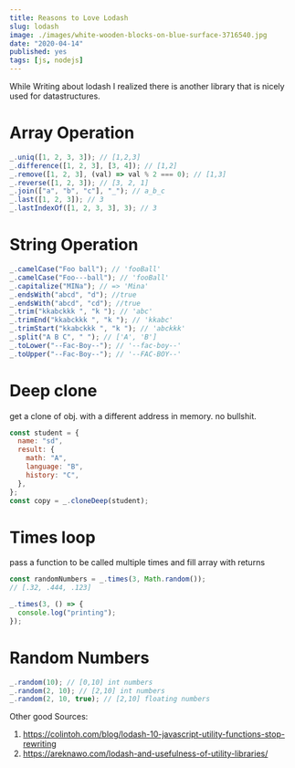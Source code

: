 ```yaml
---
title: Reasons to Love Lodash
slug: lodash
image: ./images/white-wooden-blocks-on-blue-surface-3716540.jpg
date: "2020-04-14"
published: yes
tags: [js, nodejs]
---
```



While Writing about lodash I realized there is another library that is nicely used for datastructures.

# Array Operation

<CodeDivWrapper>

```js
_.uniq([1, 2, 3, 3]); // [1,2,3]
_.difference([1, 2, 3], [3, 4]); // [1,2]
_.remove([1, 2, 3], (val) => val % 2 === 0); // [1,3]
_.reverse([1, 2, 3]); // [3, 2, 1]
_.join(["a", "b", "c"], "_"); // a_b_c
_.last([1, 2, 3]); // 3
_.lastIndexOf([1, 2, 3, 3], 3); // 3
```

</CodeDivWrapper>

# String Operation

<CodeDivWrapper>

```js
_.camelCase("Foo ball"); // 'fooBall'
_.camelCase("Foo---ball"); // 'fooBall'
_.capitalize("MINa"); // => 'Mina'
_.endsWith("abcd", "d"); //true
_.endsWith("abcd", "cd"); //true
_.trim("kkabckkk ", "k "); // 'abc'
_.trimEnd("kkabckkk ", "k "); // 'kkabc'
_.trimStart("kkabckkk ", "k "); // 'abckkk'
_.split("A B C", " "); // ['A', 'B']
_.toLower("--Fac-Boy--"); // '--fac-boy--'
_.toUpper("--Fac-Boy--"); // '--FAC-BOY--'
```

</CodeDivWrapper>

# Deep clone

get a clone of obj. with a different address in memory. no bullshit.

<CodeDivWrapper>

```js
const student = {
  name: "sd",
  result: {
    math: "A",
    language: "B",
    history: "C",
  },
};
const copy = _.cloneDeep(student);
```

</CodeDivWrapper>

# Times loop

pass a function to be called multiple times and fill array with returns

<CodeDivWrapper>

```js
const randomNumbers = _.times(3, Math.random());
// [.32, .444, .123]

_.times(3, () => {
  console.log("printing");
});
```

</CodeDivWrapper>

# Random Numbers

<CodeDivWrapper>

```js
_.random(10); // [0,10] int numbers
_.random(2, 10); // [2,10] int numbers
_.random(2, 10, true); // [2,10] floating numbers
```

</CodeDivWrapper>

Other good Sources:

1. https://colintoh.com/blog/lodash-10-javascript-utility-functions-stop-rewriting
2. https://areknawo.com/lodash-and-usefulness-of-utility-libraries/
